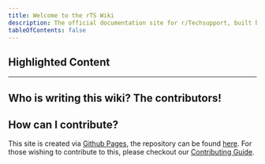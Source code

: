 ```yaml
---
title: Welcome to the rTS Wiki
description: The official documentation site for r/Techsupport, built by the community for the community.
tableOfContents: false
---
```


## Highlighted Content


<CardGrid>
  <LinkCard title="How to clean install Windows" href="/installations/install-11" />
  <LinkCard title="Believe you are infected? View our recommendations for dealing with malware" href="/safety-security/malware-guide" />
  <LinkCard title="Improve your cyber hygiene with MFA" href="/safety-security/mfa" />
  <LinkCard title="Setup a personal backup plan" href="/backups" />
</CardGrid>

---
## Who is writing this wiki? The contributors!

<Contributors repo="r-techsupport/rts_wiki" />

## How can I contribute?
This site is created via [Github Pages](https://pages.github.com/), the repository can be found [here](https://github.com/r-Techsupport/rTS_Wiki). For those wishing to contribute to this, please checkout our [Contributing Guide](/meta/contributing).

